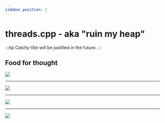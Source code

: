 ```yaml
---
sidebar_position: 2
---
```


# threads.cpp - aka "ruin my heap"

:::tip Catchy title will be justified in the future.
:::

## Food for thought

![](./img/queue_no_sync.jpg)

--- 

![](./img/queue_mut.jpg)

--- 

![](./img/queue_simple.jpg)

--- 

![](./img/queue.jpg)

